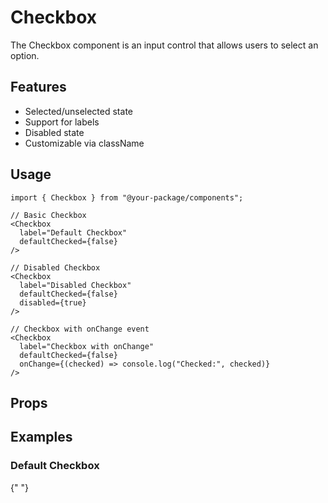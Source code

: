 
<Meta of={CheckboxStories} />

# Checkbox

The Checkbox component is an input control that allows users to select an option.

## Features

- Selected/unselected state
- Support for labels
- Disabled state
- Customizable via className

## Usage

```tsx
import { Checkbox } from "@your-package/components";

// Basic Checkbox
<Checkbox
  label="Default Checkbox"
  defaultChecked={false}
/>

// Disabled Checkbox
<Checkbox
  label="Disabled Checkbox"
  defaultChecked={false}
  disabled={true}
/>

// Checkbox with onChange event
<Checkbox
  label="Checkbox with onChange"
  defaultChecked={false}
  onChange={(checked) => console.log("Checked:", checked)}
/>
```

## Props

<Controls />

## Examples

### Default Checkbox

<Story of={CheckboxStories.Default} />{" "}
